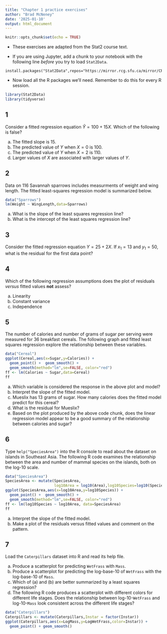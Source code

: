 ```yaml
---
title: "Chapter 1 practice exercises"
author: "Brad McNeney"
date: '2025-01-10'
output: html_document
---
```


```r
knitr::opts_chunk$set(echo = TRUE)
```

* These exercises are adapted from the Stat2 course text.

* If you are using Jupyter, add a chunk to your notebook 
with the following line
*before* you try to load `Stat2Data`.

```
install.packages("Stat2Data",repos="https://mirror.rcg.sfu.ca/mirror/CRAN/")
```

* Now load all the R packages we'll need. Remember
to do this for every R session.
```r
library(Stat2Data)
library(tidyverse)
```


## 1
Consider a fitted regression equation $\hat{Y} = 100 + 15 X$. Which
of the following is false?

a. The fitted slope is 15.
b. The predicted value of $Y$ when $X=0$ is 100.
c. The predicted value of $Y$ when $X=2$ is 110.
d. Larger values of $X$ are associated with larger values of $Y$.

## 2
Data on 116 Savannah sparrows includes measurments of weight and
wing length. The fitted least-squares regression model is summarized
below.

```r
data("Sparrows")
lm(Weight ~ WingLength,data=Sparrows)
```

a. What is the slope of the least squares regression line?
b. What is the intercept of the least squares regression line?

## 3
Consider the fitted regression equation $Y = 25 + 2 X$. If $x_1=13$
and $y_1 = 50$, what is the residual for the first data point?

## 4

Which of the following regression assumptions does the 
plot of residuals *versus* fitted values **not** assess?

a. Linearity
b. Constant variance
c. Independence


## 5
The number of calories and number of grams of sugar per serving were 
measured for 36 breakfast cereals. The following graph and 
fitted least squares regression explore the relationship 
between these variables.

```r
data("Cereal")
ggplot(Cereal,aes(x=Sugar,y=Calories)) +
  geom_point() +  geom_smooth() + 
  geom_smooth(method="lm",se=FALSE, color="red")
ff <- lm(Calories ~ Sugar,data=Cereal)
ff
```

a. Which variable is considered the response in the above plot and model?
b. Interpret the slope of the fitted model.
c. Mueslix has 13 grams of sugar. How many calories does 
the fitted model predict for this cereal?
d. What is the residual for Mueslix?
e. Based on the plot produced by the above code chunk, does
the linear regression model appear to be a good summary of the 
relationship between calories and sugar?

## 6

Type `help("SpeciesArea")` into the R console to read about the 
dataset on islands in Southeast Asia.
The following R code examines the relationship 
between the area and number of 
mammal species on the islands, both on the log-10 scale.

```r
data("SpeciesArea")
SpeciesArea <- mutate(SpeciesArea,
                      log10Area = log10(Area),log10Species=log10(Species))
ggplot(SpeciesArea,aes(x=log10Area,y=log10Species)) + 
  geom_point() +  geom_smooth() + 
  geom_smooth(method="lm",se=FALSE, color="red")
ff <- lm(log10Species ~ log10Area, data=SpeciesArea)
ff
```

a. Interpret the slope of the fitted model.
b. Make a plot of the residuals versus fitted values and comment 
on the pattern.

## 7
Load the `Caterpillars` dataset into R and read its help file.

a. Produce a scatterplot for predicting `WetFrass` with `Mass`. 
b. Produce a scatterplot for predicting the log-base-10 of
`WetFrass` with the log-base-10 of `Mass`. 
c. Which of (a) and (b) are better summarized
by a least squares regression?
d. The following R code produces a scatterplot with different 
colors for different life stages. Does the relationship
between log-10-`WetFrass` and log-10-`Mass` look 
consistent across the different life stages?

```r
data("Caterpillars")
Caterpillars <- mutate(Caterpillars,Instar = factor(Instar))
ggplot(Caterpillars,aes(x=LogMass,y=LogWetFrass,color=Instar)) +
  geom_point() + geom_smooth()
```
